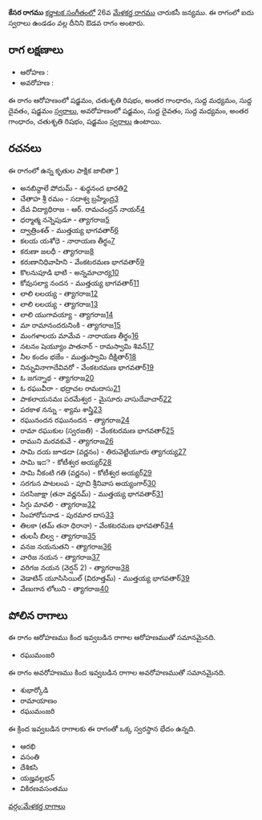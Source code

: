 {{Infobox ragam
	| name          	= కేసర
	| synonym	    	= 
	| mela          	= 
	| chakra        	= 
	| janaka        	= 
	| type          	= ఔడవ
	| arohanam      	= {{svaraC|S|R2|G3|M1|D1|S'}} 
	| avarohanam    	= {{svaraC|S'|D1|M1|G3|R2|S}}
	| jeeva         	=
	| chhaya        	=
	| nyasa         	=
	| vishesha      	= 
	| equivalent  		= 
}}
{{కర్ణాటక సంగీత రాగాలు}}
'''కేసర రాగము''' [[కర్ణాటక సంగీతం]]లో 26వ [[మేళకర్త రాగము]] చారుకసీ జన్యము.  ఈ రాగంలో ఐదు స్వరాలు ఉండడం వల్ల దీనిని ఔడవ రాగం అంటారు.


==రాగ లక్షణాలు==


* ఆరోహణ : {{svaraC|S|R2|G3|M1|D1|S'}} 
* అవరోహణ : {{svaraC|S'|D1|M1|G3|R2|S}}

ఈ రాగం ఆరోహణంలో షడ్జమం, చతుశృతి రిషభం, అంతర గాంధారం, సుద్ద మధ్యమం, సుద్ద దైవతం, షడ్జమం [[స్వరాలు]], అవరోహణంలో షడ్జమం, సుద్ద దైవతం, సుద్ద మధ్యమం, అంతర గాంధారం, చతుశృతి రిషభం, షడ్జమం [[స్వరాలు]] ఉంటాయి.

==రచనలు==
ఈ రాగంలో ఉన్న కృతుల పాక్షిక జాబితా [https://github.com/ssrihari/ragavardhini/blob/master/ragas/kritis.psv]
* అనబిన్దాలే పోదుమ్ - శుధ్ధనంద భారతి[http://www.karnatik.com/c1644.shtml]
* చేతాహ శ్రీ రమం - సదాశ్వ బ్రహ్మేంద్ర[http://www.karnatik.com/c2968.shtml]
* దేవ విద్యాధిరాజ - ఆర్. రామచంద్రన్ నాయర్[http://www.karnatik.com/c3096.shtml]
* ధర్మాత్మ నన్నెపుడూ - త్యాగరాజ[http://www.karnatik.com/c2262.shtml]
* ద్వాత్రింశత్ - ముత్తయ్య భాగవతార్[http://www.karnatik.com/c2072.shtml]
* కలయ యశోధె - నారాయణ తీర్థం[http://www.karnatik.com/c1333.shtml]
* కరుణా జలధీ - త్యాగరాజ[http://www.karnatik.com/c2396.shtml]
* కరుణానిధివాహిని - వేంకటరమణ భాగవతార్[http://www.karnatik.com/c3178.shtml]
* కొలనుపూడి భాటి - అన్నమాచార్య[http://www.karnatik.com/c3153.shtml]
* కోవుసల్యా నందన - ముత్తయ్య భాగవతార్[http://www.karnatik.com/c2156.shtml]
* లాలి లలయ్య - త్యాగరాజ[http://www.karnatik.com/c2524.shtml]
* లాలి లలయ్య - త్యాగరాజ[http://www.karnatik.com/c2524.shtml]
* లాలి యుగావయ్యా - త్యాగరాజ[http://www.karnatik.com/c3287.shtml]
* మా రామానందరునింకి - త్యాగరాజ[http://www.karnatik.com/c2534.shtml]
* మంగళాలయ మామేవ - నారాయణ తీర్థం[http://www.karnatik.com/c1330.shtml]
* నటనం షెయ్యూం పాతనార్ - రామస్వామి శివన్[http://www.karnatik.com/c1231.shtml]
* నీల కందం భజేం - ముత్తుస్వామి దీక్షితార్[http://www.karnatik.com/c3301.shtml]
* నిన్నువినాగాదేవివరో - వేంకటరమణ భాగవతార్[http://www.karnatik.com/c3192.shtml]
* ఓ జగన్నాథ - త్యాగరాజ[http://www.karnatik.com/c2680.shtml]
* ఓ రఘువీరా - భద్రాచల రామదాసు[http://www.karnatik.com/c3087.shtml]
* పాకలాయనమః పరమేశ్వర - మైసూరు వాసుదేవాచార్[http://www.karnatik.com/c1428.shtml]
* పరకాళ నన్ను - శ్యామ శాస్త్రి[http://www.karnatik.com/c1074.shtml]
* రఘునందన రఘునందన - త్యాగరాజ[http://www.karnatik.com/c2736.shtml]
* రామా రఘుకుల (స్వరజతి) - వేంకటరమణ భాగవతార్[http://www.karnatik.com/c3205.shtml]
* రాముని మరవకువే - త్యాగరాజ[http://www.karnatik.com/c2784.shtml]
* సామి దయ జూడదా (వర్ణనం) - తిరువెట్టియూరు త్యాగయ్య[http://www.karnatik.com/c3026.shtml]
* సామి ఇದె - కోటీశ్వర అయ్యర్[http://www.karnatik.com/c1880.shtml]
* సామి నీకంటి గతి (వర్ణనం) - కోటీశ్వర అయ్యర్[http://www.karnatik.com/c1894.shtml]
* సరగున పాటలంప - పూచి శ్రీనివాస అయ్యంగార్[http://www.karnatik.com/c3263.shtml]
* సరసిజాక్షా (తనా వర్ణనమ్) - ముత్తయ్య భాగవతార్[http://www.karnatik.com/c2113.shtml]
* సిగ్గు మావలి - త్యాగరాజ[http://www.karnatik.com/c2863.shtml]
* సింహారోపనాడ - పురమార దాస[http://www.karnatik.com/c2446.shtml]
* తిలకా (తమ్ తనా ధిరానా) - వేంకటరమణ భాగవతార్[http://www.karnatik.com/c3220.shtml]
* తులసీ బిల్వ - త్యాగరాజ[http://www.karnatik.com/c2900.shtml]
* వనజ నయనుతని - త్యాగరాజ[http://www.karnatik.com/c2912.shtml]
* వారిజ నయన - త్యాగరాజ[http://www.karnatik.com/c2921.shtml]
* వరిగజ నయన (వెర్షన్ 2) - త్యాగరాజ[http://www.karnatik.com/c2922.shtml]
* వెడాటిన్ యూసిసియిల్ (విరూత్తమ్) - ముత్తయ్య భాగవతార్[http://www.karnatik.com/c2209.shtml]
* వేణుగాన లోలుని - త్యాగరాజ[http://www.karnatik.com/c2927.shtml]




==పోలిన రాగాలు==
ఈ రాగం ఆరోహణము కింద ఇవ్వబడిన రాగాల ఆరోహణముతో సమానమైనది.
* రఘుమంజరి

ఈ రాగం అవరోహణము కింద ఇవ్వబడిన రాగాల అవరోహణముతో సమానమైనది.
* శుభార్కోడి
* రామాయాణం
* రఘుమంజరి

ఈ క్రింద ఇవ్వబడిన రాగాలకు ఈ రాగంతో ఒక్క స్వరస్థాన భేదం ఉన్నది.
* ఆరభి
* వసంతి
* దేశికసి
* యజ్హవల్లభన్
* వికిరణవసంతము



[[వర్గం:మేళకర్త రాగాలు]]